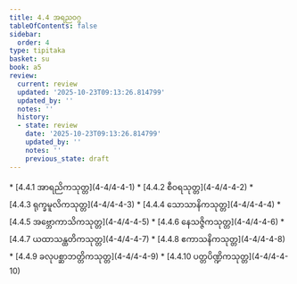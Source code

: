 ```yaml
---
title: 4.4 အရညဝဂ္ဂ
tableOfContents: false
sidebar:
  order: 4
type: tipitaka
basket: su
book: a5
review:
  current: review
  updated: '2025-10-23T09:13:26.814799'
  updated_by: ''
  notes: ''
  history:
  - state: review
    date: '2025-10-23T09:13:26.814799'
    updated_by: ''
    notes: ''
    previous_state: draft
---
```



<ReviewStatus review={frontmatter.review} showDetails={true} />

<HypothesisAnnotation frontmatter={frontmatter} />

<DynamicBreadcrumb />



<TableOfContents book="a5" section="4.4">
* [4.4.1 အာရညိကသုတ္တ](4-4/4-4-1)
* [4.4.2 စီဝရသုတ္တ](4-4/4-4-2)
* [4.4.3 ရုက္ခမူလိကသုတ္တ](4-4/4-4-3)
* [4.4.4 သောသာနိကသုတ္တ](4-4/4-4-4)
* [4.4.5 အဗ္ဘောကာသိကသုတ္တ](4-4/4-4-5)
* [4.4.6 နေသဇ္ဇိကသုတ္တ](4-4/4-4-6)
* [4.4.7 ယထာသန္ထတိကသုတ္တ](4-4/4-4-7)
* [4.4.8 ဧကာသနိကသုတ္တ](4-4/4-4-8)
* [4.4.9 ခလုပစ္ဆာဘတ္တိကသုတ္တ](4-4/4-4-9)
* [4.4.10 ပတ္တပိဏ္ဍိကသုတ္တ](4-4/4-4-10)
</TableOfContents>